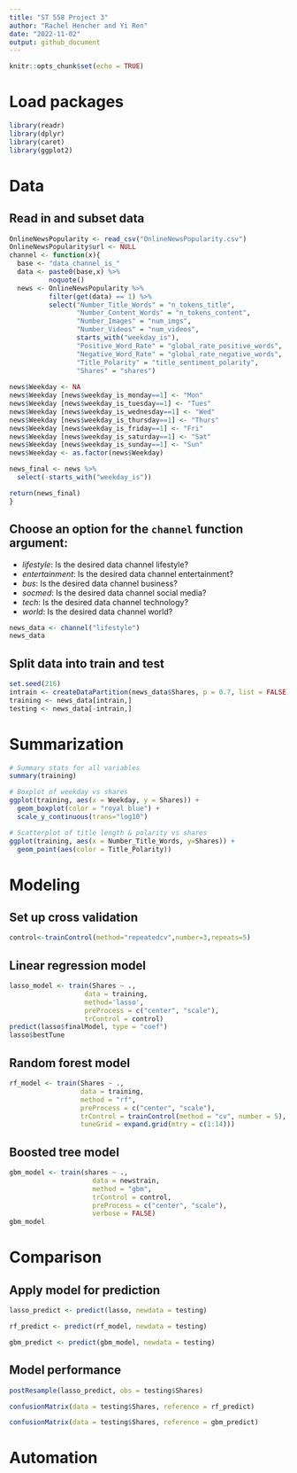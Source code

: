 ```yaml
---
title: "ST 558 Project 3"
author: "Rachel Hencher and Yi Ren"
date: "2022-11-02"
output: github_document
---
```


```r
knitr::opts_chunk$set(echo = TRUE)
```

# Load packages
```r
library(readr)
library(dplyr)
library(caret)
library(ggplot2)
```

# Data
## Read in and subset data
```r
OnlineNewsPopularity <- read_csv("OnlineNewsPopularity.csv") 
OnlineNewsPopularity$url <- NULL
channel <- function(x){
  base <- "data_channel_is_"
  data <- paste0(base,x) %>%  
          noquote()
  news <- OnlineNewsPopularity %>% 
          filter(get(data) == 1) %>% 
          select("Number_Title_Words" = "n_tokens_title",
                 "Number_Content_Words" = "n_tokens_content",
                 "Number_Images" = "num_imgs",
                 "Number_Videos" = "num_videos",
                 starts_with("weekday_is"),
                 "Positive_Word_Rate" = "global_rate_positive_words",
                 "Negative_Word_Rate" = "global_rate_negative_words",
                 "Title_Polarity" = "title_sentiment_polarity",
                 "Shares" = "shares")
  
news$Weekday <- NA
news$Weekday [news$weekday_is_monday==1] <- "Mon"
news$Weekday [news$weekday_is_tuesday==1] <- "Tues"
news$Weekday [news$weekday_is_wednesday==1] <- "Wed"
news$Weekday [news$weekday_is_thursday==1] <- "Thurs"
news$Weekday [news$weekday_is_friday==1] <- "Fri"
news$Weekday [news$weekday_is_saturday==1] <- "Sat"
news$Weekday [news$weekday_is_sunday==1] <- "Sun"
news$Weekday <- as.factor(news$Weekday)

news_final <- news %>%
  select(-starts_with("weekday_is"))

return(news_final)
}
```

## Choose an option for the `channel` function argument:  
- *lifestyle*: Is the desired data channel lifestyle?  
- *entertainment*: Is the desired data channel entertainment?  
- *bus*: Is the desired data channel business?  
- *socmed*: Is the desired data channel social media?
- *tech*: Is the desired data channel technology?  
- *world*: Is the desired data channel world?
```r
news_data <- channel("lifestyle")
news_data
```

## Split data into train and test
```r
set.seed(216)
intrain <- createDataPartition(news_data$Shares, p = 0.7, list = FALSE)
training <- news_data[intrain,]
testing <- news_data[-intrain,]
```

# Summarization
```r
# Summary stats for all variables
summary(training)

# Boxplot of weekday vs shares
ggplot(training, aes(x = Weekday, y = Shares)) +
  geom_boxplot(color = "royal blue") +
  scale_y_continuous(trans="log10")

# Scatterplot of title length & polarity vs shares
ggplot(training, aes(x = Number_Title_Words, y=Shares)) + 
  geom_point(aes(color = Title_Polarity))
```

# Modeling
## Set up cross validation
```r
control<-trainControl(method="repeatedcv",number=3,repeats=5)
```

## Linear regression model
```r
lasso_model <- train(Shares ~ .,
                   data = training,
                   method='lasso',
                   preProcess = c("center", "scale"),
                   trControl = control)
predict(lasso$finalModel, type = "coef")
lasso$bestTune
```

## Random forest model
```r
rf_model <- train(Shares ~ ., 
                  data = training, 
                  method = "rf", 
                  preProcess = c("center", "scale"), 
                  trControl = trainControl(method = "cv", number = 5), 
                  tuneGrid = expand.grid(mtry = c(1:14)))
```
                         
## Boosted tree model
```r
gbm_model <- train(shares ~ .,
                     data = newstrain,
                     method = "gbm",
                     trControl = control,
                     preProcess = c("center", "scale"),
                     verbose = FALSE)
gbm_model
```

# Comparison
## Apply model for prediction
```r
lasso_predict <- predict(lasso, newdata = testing)
```

```r
rf_predict <- predict(rf_model, newdata = testing)
```

```r
gbm_predict <- predict(gbm_model, newdata = testing)
```


## Model performance
```r
postResample(lasso_predict, obs = testing$Shares)
```

```r
confusionMatrix(data = testing$Shares, reference = rf_predict)
```

```r
confusionMatrix(data = testing$Shares, reference = gbm_predict)
```


# Automation
